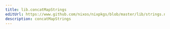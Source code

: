 ```yaml
---
title: lib.concatMapStrings
editUrl: https://www.github.com/nixos/nixpkgs/blob/master/lib/strings.nix#L60C22
description: concatMapStrings
---
```




<LinkCard
    title="Contribute Now!"
    description="API Documentation is done in our source code"
    href="https://www.github.com/nixos/nixpkgs/blob/master/lib/strings.nix#L60C22"
/>

